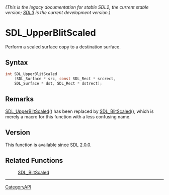 ====== (This is the legacy documentation for stable SDL2, the current stable version; [https://wiki.libsdl.org/SDL3/ SDL3] is the current development version.) ======
= SDL_UpperBlitScaled =

Perform a scaled surface copy to a destination surface.

== Syntax ==

<syntaxhighlight lang='c'>
int SDL_UpperBlitScaled
    (SDL_Surface * src, const SDL_Rect * srcrect,
    SDL_Surface * dst, SDL_Rect * dstrect);
</syntaxhighlight>

== Remarks ==

[[SDL_UpperBlitScaled]]() has been replaced by [[SDL_BlitScaled]](), which
is merely a macro for this function with a less confusing name.

== Version ==

This function is available since SDL 2.0.0.

== Related Functions ==

:[[SDL_BlitScaled]]

----
[[CategoryAPI]]


